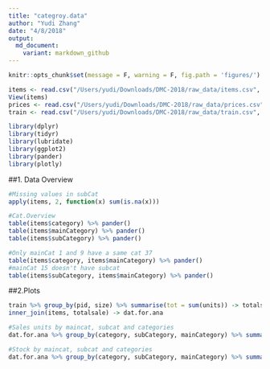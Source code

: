 ```yaml
---
title: "categroy.data"
author: "Yudi Zhang"
date: "4/8/2018"
output: 
  md_document:
    variant: markdown_github
---
```


```r
knitr::opts_chunk$set(message = F, warning = F, fig.path = 'figures/')
```


```r
items <- read.csv("/Users/yudi/Downloads/DMC-2018/raw_data/items.csv", sep = "|")
View(items)
prices <- read.csv("/Users/yudi/Downloads/DMC-2018/raw_data/prices.csv", sep = "|")
train <- read.csv("/Users/yudi/Downloads/DMC-2018/raw_data/train.csv", sep = "|")
```

```r
library(dplyr)
library(tidyr)
library(lubridate)
library(ggplot2)
library(pander)
library(plotly)
```

##1. Data Overview
```r
#Missing values in subCat
apply(items, 2, function(x) sum(is.na(x)))

#Cat.Overview
table(items$category) %>% pander()
table(items$mainCategory) %>% pander()
table(items$subCategory) %>% pander()

#Only mainCat 1 and 9 have a same cat 37
table(items$category, items$mainCategory) %>% pander()
#mainCat 15 doesn't have subcat
table(items$subCategory, items$mainCategory) %>% pander()
```



##2.Plots
```r
train %>% group_by(pid, size) %>% summarise(tot = sum(units)) -> totalsale
inner_join(items, totalsale) -> dat.for.ana

#Sales units by maincat, subcat and categories
dat.for.ana %>% group_by(category, subCategory, mainCategory) %>% summarise(tot.sale=sum(tot)) %>% ggplot(aes(x = as.factor(subCategory),y = tot.sale,col = as.factor(category), shape = as.factor(mainCategory))) + geom_point() + labs(y='Sales Units in the Past Months', x="subCategory") + scale_colour_discrete(name  ="category") + scale_shape_discrete(name  ="mainCategory")

#Stock by maincat, subcat and categories
dat.for.ana %>% group_by(category, subCategory, mainCategory) %>% summarise(tot.stock=sum(stock)) %>% ggplot(aes(x = as.factor(subCategory),y = tot.stock,col = as.factor(category), shape = as.factor(mainCategory))) + geom_point() + labs(y='Stock', x="subCategory") + scale_colour_discrete(name  ="category") + scale_shape_discrete(name  ="mainCategory")
```


